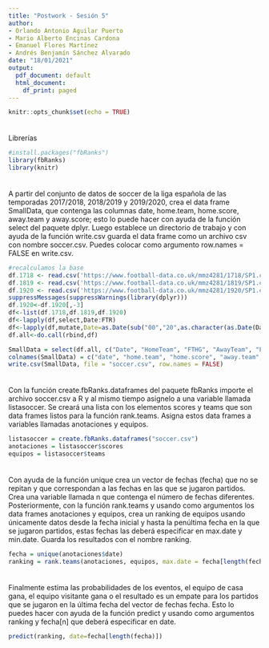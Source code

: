 ```yaml
---
title: "Postwork - Sesión 5"
author:
- Orlando Antonio Aguilar Puerto
- Mario Alberto Encinas Cardona
- Emanuel Flores Martínez
- Andrés Benjamín Sánchez Alvarado
date: "18/01/2021"
output:
  pdf_document: default
  html_document:
    df_print: paged
---
```


```r
knitr::opts_chunk$set(echo = TRUE)
```

<div style="margin-bottom:35px;">
</div>

Librerías
```r
#install.packages("fbRanks")
library(fbRanks)
library(knitr)
```
<div style="margin-bottom:35px;">
</div>

A partir del conjunto de datos de soccer de la liga española de las temporadas 2017/2018, 2018/2019 y 2019/2020, crea el data frame SmallData, que contenga las columnas date, home.team, home.score, away.team y away.score; esto lo puede hacer con ayuda de la función select del paquete dplyr. Luego establece un directorio de trabajo y con ayuda de la función write.csv guarda el data frame como un archivo csv con nombre soccer.csv. Puedes colocar como argumento row.names = FALSE en write.csv.

```r
#recalculamos la base
df.1718 <- read.csv('https://www.football-data.co.uk/mmz4281/1718/SP1.csv')
df.1819 <- read.csv('https://www.football-data.co.uk/mmz4281/1819/SP1.csv')
df.1920 <- read.csv('https://www.football-data.co.uk/mmz4281/1920/SP1.csv')
suppressMessages(suppressWarnings(library(dplyr)))
df.1920<-df.1920[,-3]
df<-list(df.1718,df.1819,df.1920)
df<-lapply(df,select,Date:FTR)
df<-lapply(df,mutate,Date=as.Date(sub("00","20",as.character(as.Date(Date,format="%d/%m/%Y")))))
df.all<-do.call(rbind,df)
```


```r
SmallData = select(df.all, c("Date", "HomeTeam", "FTHG", "AwayTeam", "FTAG"))
colnames(SmallData) = c("date", "home.team", "home.score", "away.team", "away.score")
write.csv(SmallData, file = "soccer.csv", row.names = FALSE)

```

<div style="margin-bottom:35px;">
</div>


Con la función create.fbRanks.dataframes del paquete fbRanks importe el archivo soccer.csv a R y al mismo tiempo asignelo a una variable llamada listasoccer. Se creará una lista con los elementos scores y teams que son data frames listos para la función rank.teams. Asigna estos data frames a variables llamadas anotaciones y equipos.


```r
listasoccer = create.fbRanks.dataframes("soccer.csv")
anotaciones = listasoccer$scores
equipos = listasoccer$teams
```
<div style="margin-bottom:35px;">
</div>


Con ayuda de la función unique crea un vector de fechas (fecha) que no se repitan y que correspondan a las fechas en las que se jugaron partidos. Crea una variable llamada n que contenga el número de fechas diferentes. Posteriormente, con la función rank.teams y usando como argumentos los data frames anotaciones y equipos, crea un ranking de equipos usando únicamente datos desde la fecha inicial y hasta la penúltima fecha en la que se jugaron partidos, estas fechas las deberá especificar en max.date y min.date. Guarda los resultados con el nombre ranking.

```r
fecha = unique(anotaciones$date)
ranking = rank.teams(anotaciones, equipos, max.date = fecha[length(fecha)-1], min.date = fecha[1])
```
<div style="margin-bottom:35px;">
</div>



Finalmente estima las probabilidades de los eventos, el equipo de casa gana, el equipo visitante gana o el resultado es un empate para los partidos que se jugaron en la última fecha del vector de fechas fecha. Esto lo puedes hacer con ayuda de la función predict y usando como argumentos ranking y fecha[n] que deberá especificar en date.

```r
predict(ranking, date=fecha[length(fecha)])
```




